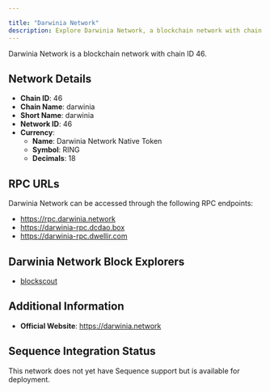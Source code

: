 ```yaml
---

title: "Darwinia Network"
description: Explore Darwinia Network, a blockchain network with chain ID 46. Learn about its native currency, Darwinia Network Native Token, and how to interact with the network.
---
```




Darwinia Network is a blockchain network with chain ID 46.

## Network Details

- **Chain ID**: 46
- **Chain Name**: darwinia
- **Short Name**: darwinia
- **Network ID**: 46
- **Currency**: 
  - **Name**: Darwinia Network Native Token
  - **Symbol**: RING
  - **Decimals**: 18

## RPC URLs

Darwinia Network can be accessed through the following RPC endpoints:

- https://rpc.darwinia.network
- https://darwinia-rpc.dcdao.box
- https://darwinia-rpc.dwellir.com

## Darwinia Network Block Explorers

- [blockscout](https://explorer.darwinia.network)

## Additional Information

- **Official Website**: https://darwinia.network

## Sequence Integration Status

This network does not yet have Sequence support but is available for deployment.
